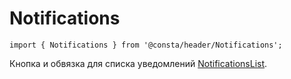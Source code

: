 # Notifications

```tsx
import { Notifications } from '@consta/header/Notifications';
```

Кнопка и обвязка для списка уведомлений [NotificationsList](##LIBS.STAND|stand:header-components-notificationslist-stable).
